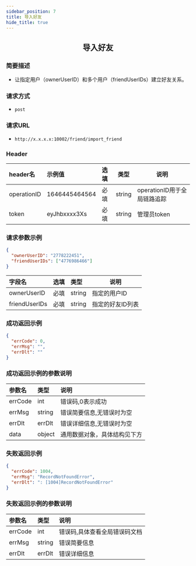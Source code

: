```yaml
---
sidebar_position: 7
title: 导入好友
hide_title: true
---
```


<center>

## 导入好友

</center>

### 简要描述
- 让指定用户（ownerUserID）和多个用户（friendUserIDs）建立好友关系。
### 请求方式
- `post` 
### 请求URL
- `http://x.x.x.x:10002/friend/import_friend` 


### Header
|header名|示例值|选填|类型|说明|
|:----    |:-------    |:--- |---|------      |
|operationID|1646445464564|必填|string|operationID用于全局链路追踪|
|token|eyJhbxxxx3Xs|必填|string|管理员token|


### 请求参数示例


```json
{
  "ownerUserID": "2778222451",
  "friendUserIDs": ["4776986466"]
}
```
|字段名|选填|类型|说明|
|:----    |:-------    |:--- |---|
|ownerUserID|必填|string|指定的用户ID|
|friendUserIDs|必填|string|指定的好友ID列表|
### 成功返回示例


```json
{
  "errCode": 0,
  "errMsg": "",
  "errDlt": ""
}
```
### 成功返回示例的参数说明


|参数名|类型|说明|
|:----    |:-------    |:--- |
|errCode|int|错误码,0表示成功|
|errMsg|string|错误简要信息,无错误时为空|
|errDlt|errDlt|错误详细信息,无错误时为空|
|data|object|通用数据对象，具体结构见下方|
### 失败返回示例


```json
{
  "errCode": 1004,
  "errMsg": "RecordNotFoundError",
  "errDlt": ": [1004]RecordNotFoundError"
}
```
### 失败返回示例的参数说明


|参数名|类型|说明|
|:----    |:-------    |:--- |
|errCode|int|错误码,具体查看全局错误码文档|
|errMsg|string|错误简要信息|
|errDlt|errDlt|错误详细信息|
